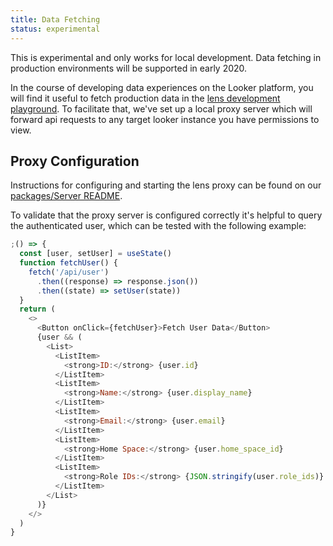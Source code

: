 ```yaml
---
title: Data Fetching
status: experimental
---
```



<MessageBar noActions intent="warn">
  This is experimental and only works for local development. Data fetching in
  production environments will be supported in early 2020.
</MessageBar>

In the course of developing data experiences on the Looker platform, you will find it useful to fetch production data in the [lens development playground](https://github.com/looker-open-source/components/tree/master/packages/playground/README.md). To facilitate that, we've set up a local proxy server which will forward api requests to any target looker instance you have permissions to view.

## Proxy Configuration

Instructions for configuring and starting the lens proxy can be found on our [packages/Server README](https://github.com/looker-open-source/components/tree/master/packages/server/README.md).

To validate that the proxy server is configured correctly it's helpful to query the authenticated user, which can be tested with the following example:

```js
;() => {
  const [user, setUser] = useState()
  function fetchUser() {
    fetch('/api/user')
      .then((response) => response.json())
      .then((state) => setUser(state))
  }
  return (
    <>
      <Button onClick={fetchUser}>Fetch User Data</Button>
      {user && (
        <List>
          <ListItem>
            <strong>ID:</strong> {user.id}
          </ListItem>
          <ListItem>
            <strong>Name:</strong> {user.display_name}
          </ListItem>
          <ListItem>
            <strong>Email:</strong> {user.email}
          </ListItem>
          <ListItem>
            <strong>Home Space:</strong> {user.home_space_id}
          </ListItem>
          <ListItem>
            <strong>Role IDs:</strong> {JSON.stringify(user.role_ids)}
          </ListItem>
        </List>
      )}
    </>
  )
}
```
